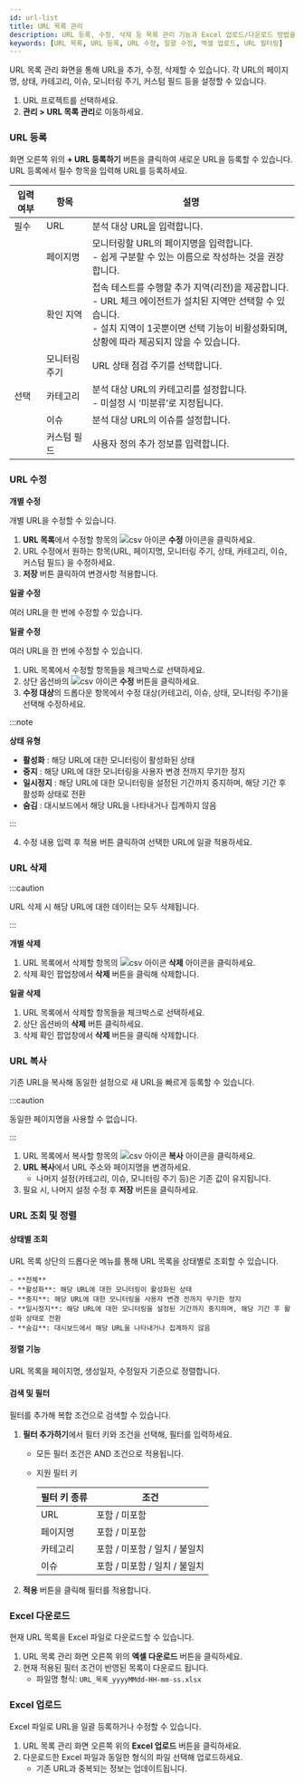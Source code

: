 ```yaml
---
id: url-list
title: URL 목록 관리 
description: URL 등록, 수정, 삭제 등 목록 관리 기능과 Excel 업로드/다운로드 방법을 설명합니다.
keywords: [URL 목록, URL 등록, URL 수정, 일괄 수정, 엑셀 업로드, URL 필터링]
---
```


URL 목록 관리 화면을 통해 URL을 추가, 수정, 삭제할 수 있습니다. 각 URL의 페이지명, 상태, 카테고리, 이슈, 모니터링 주기, 커스텀 필드 등을 설정할 수 있습니다.

1. URL 프로젝트를 선택하세요. 
2. **관리 > URL 목록 관리**로 이동하세요.

<ImgLang img='url-pro/urlpro-list.png' desc='url 목록' />

### URL 등록

화면 오른쪽 위의 **+ URL 등록하기** 버튼을 클릭하여 새로운 URL을 등록할 수 있습니다. URL 등록에서 필수 항목을 입력해 URL를 등록하세요. 

<ImgLang img='url-pro/add-url.png' desc='url 등록' />

| 입력 여부 | 항목 | 설명 |
| --- | --- | --- |
| 필수 | URL | 분석 대상 URL을 입력합니다. |
|  | 페이지명 | 모니터링할 URL의 페이지명을 입력합니다.<br />- 쉽게 구분할 수 있는 이름으로 작성하는 것을 권장합니다. |
|  | 확인 지역 | 접속 테스트를 수행할 추가 지역(리전)을 제공합니다.<br />- URL 체크 에이전트가 설치된 지역만 선택할 수 있습니다.<br />- 설치 지역이 1곳뿐이면 선택 기능이 비활성화되며, 상황에 따라 제공되지 않을 수 있습니다. |
|  | 모니터링 주기 | URL 상태 점검 주기를 선택합니다. |
| 선택 | 카테고리 | 분석 대상 URL의 카테고리를 설정합니다.<br />- 미설정 시 ‘미분류’로 지정됩니다. |
|  | 이슈 | 분석 대상 URL의 이슈를 설정합니다. |
|  | 커스텀 필드 | 사용자 정의 추가 정보를 입력합니다. |

### URL 수정

**개별 수정**

개별 URL을 수정할 수 있습니다.

1. **URL 목록**에서 수정할 항목의 ![csv 아이콘](/img/ico-edit.svg) **수정** 아이콘을 클릭하세요. 
2. URL 수정에서 원하는 항목(URL, 페이지명, 모니터링 주기, 상태, 카테고리, 이슈, 커스텀 필드) 을 수정하세요. 
3. **저장** 버튼 클릭하여 변경사항 적용합니다.

**일괄 수정**

여러 URL을 한 번에 수정할 수 있습니다.

**일괄 수정**

여러 URL을 한 번에 수정할 수 있습니다.

1. URL 목록에서 수정할 항목들을 체크박스로 선택하세요.
2. 상단 옵션바의 ![csv 아이콘](/img/ico-edit.svg) **수정** 버튼을 클릭하세요. 
3. **수정 대상**의 드롭다운 항목에서 수정 대상(카테고리, 이슈, 상태, 모니터링 주기)을 선택해 수정하세요.

:::note

**상태 유형**

- **활성화** : 해당 URL에 대한 모니터링이 활성화된 상태
- **중지** : 해당 URL에 대한 모니터링을 사용자 변경 전까지 무기한 정지
- **일시정지** : 해당 URL에 대한 모니터링을 설정된 기간까지 중지하며, 해당 기간 후 활성화 상태로 전환
- **숨김** : 대시보드에서 해당 URL을 나타내거나 집계하지 않음

:::

4. 수정 내용 입력 후 적용 버튼 클릭하여 선택한 URL에 일괄 적용하세요.

### URL 삭제

:::caution

URL 삭제 시 해당 URL에 대한 데이터는 모두 삭제됩니다.

:::


**개별 삭제**

1. URL 목록에서 삭제할 항목의 ![csv 아이콘](/img/ico-trash.svg) **삭제** 아이콘을 클릭하세요. 
2. 삭제 확인 팝업창에서 **삭제** 버튼을 클릭해 삭제합니다. 


**일괄 삭제**

1. URL 목록에서 삭제할 항목들을 체크박스로 선택하세요. 
2. 상단 옵션바의 **삭제** 버튼 클릭하세요. 
3. 삭제 확인 팝업창에서 **삭제** 버튼을 클릭해 삭제합니다.

### URL 복사

기존 URL을 복사해 동일한 설정으로 새 URL을 빠르게 등록할 수 있습니다.

:::caution

동일한 페이지명을 사용할 수 없습니다.

:::

1. URL 목록에서 복사할 항목의 ![csv 아이콘](/img/ico-copy.svg) **복사** 아이콘을 클릭하세요. 
2. **URL 복사**에서 URL 주소와 페이지명을 변경하세요. 
    - 나머지 설정(카테고리, 이슈, 모니터링 주기 등)은 기존 값이 유지됩니다.
3. 필요 시, 나머지 설정 수정 후 **저장** 버튼을 클릭하세요.

### URL 조회 및 정렬

#### 상태별 조회

URL 목록 상단의 드롭다운 메뉴를 통해 URL 목록을 상태별로 조회할 수 있습니다. 

    - **전체**
    - **활성화**: 해당 URL에 대한 모니터링이 활성화된 상태
    - **중지**: 해당 URL에 대한 모니터링을 사용자 변경 전까지 무기한 정지
    - **일시정지**: 해당 URL에 대한 모니터링을 설정된 기간까지 중지하며, 해당 기간 후 활성화 상태로 전환
    - **숨김**: 대시보드에서 해당 URL을 나타내거나 집계하지 않음


#### 정렬 기능 

URL 목록을 페이지명, 생성일자, 수정일자 기준으로 정렬합니다.

#### 검색 및 필터

필터를 추가해 복합 조건으로 검색할 수 있습니다.

1. **필터 추가하기**에서 필터 키와 조건을 선택해, 필터를 입력하세요. 
    - 모든 필터 조건은 AND 조건으로 적용됩니다.
    - 지원 필터 키
        
        | 필터 키 종류 | 조건 |
        | --- | --- |
        | URL | 포함 / 미포함 |
        | 페이지명 | 포함 / 미포함 |
        | 카테고리 | 포함 / 미포함 / 일치 / 불일치 |
        | 이슈 | 포함 / 미포함 / 일치 / 불일치 |

2. **적용** 버튼을 클릭해 필터를 적용합니다.


### Excel 다운로드

현재 URL 목록을 Excel 파일로 다운로드할 수 있습니다.

1. URL 목록 관리 화면 오른쪽 위의 **엑셀 다운로드** 버튼을 클릭하세요.
2. 현재 적용된 필터 조건이 반영된 목록이 다운로드 됩니다.
    * 파일명 형식: `URL_목록_yyyyMMdd-HH-mm-ss.xlsx`

### Excel 업로드

Excel 파일로 URL을 일괄 등록하거나 수정할 수 있습니다.

1. URL 목록 관리 화면 오른쪽 위의 **Excel 업로드** 버튼을 클릭하세요.
2. 다운로드한 Excel 파일과 동일한 형식의 파일 선택해 업로드하세요.
    - 기존 URL과 중복되는 정보는 업데이트됩니다.